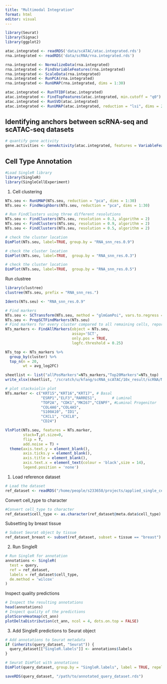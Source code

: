 ```yaml
---
title: "Multimodal Integration"
format: html
editor: visual
---
```


```r
library(Seurat)
library(Signac)
library(ggplot2)
```

```r
atac.integrated <- readRDS('data/scATAC/atac.integrated.rds')
rna.integrated <- readRDS('data/scRNA/rna.integrated.rds')
```

```r
rna.integrated <- NormalizeData(rna.integrated)
rna.integrated <- FindVariableFeatures(rna.integrated)
rna.integrated <- ScaleData(rna.integrated)
rna.integrated <- RunPCA(rna.integrated)
rna.integrated <- RunUMAP(rna.integrated, dims = 1:30)

atac.integrated <- RunTFIDF(atac.integrated)
atac.integrated <- FindTopFeatures(atac.integrated, min.cutoff = "q0")
atac.integrated <- RunSVD(atac.integrated)
atac.integrated <- RunUMAP(atac.integrated, reduction = "lsi", dims = 2:30, reduction.name = "umap.atac", reduction.key = "atacUMAP_")

```

## Identifying anchors between scRNA-seq and scATAC-seq datasets

```r
# quantify gene activity
gene.activities <- GeneActivity(atac.integrated, features = VariableFeatures(rna.integrated))

```

## Cell Type Annotation

```r
#Load SingleR library
library(SingleR)
library(SingleCellExperiment)
```

1.  Cell clustering

```r

NTs.seu <- RunUMAP(NTs.seu, reduction = "pca", dims = 1:30)
NTs.seu <- FindNeighbors(NTs.seu, reduction = "pca", dims = 1:30)

# Run FindClusters using three different resolutions
NTs.seu <- FindClusters(NTs.seu, resolution = 0.3, algorithm = 2)
NTs.seu <- FindClusters(NTs.seu, resolution = 0.9, algorithm = 2)
NTs.seu <- FindClusters(NTs.seu, resolution = 0.5, algorithm = 2)

# check the cluster location
DimPlot(NTs.seu, label=TRUE, group.by = "RNA_snn_res.0.9")

# check the cluster location
DimPlot(NTs.seu, label=TRUE,  group.by = "RNA_snn_res.0.3")

# check the cluster location
DimPlot(NTs.seu, label=TRUE,  group.by = "RNA_snn_res.0.5")
```

Run clustree

```r
library(clustree)
clustree(NTs.seu, prefix = "RNA_snn_res.")

Idents(NTs.seu) <- "RNA_snn_res.0.9"
```

```r
# Find markers
NTs.seu <- SCTransform(NTs.seu, method = "glmGamPoi", vars.to.regress = "percent.mt")
NTs.seu <- PrepSCTFindMarkers(NTs.seu)
# Find markers for every cluster compared to all remaining cells, report only the positive ones
NTs_markers <- FindAllMarkers(object = NTs.seu, 
                              assay='SCT',
                              only.pos = TRUE,
                              logfc.threshold = 0.25)

NTs_top <- NTs_markers %>%
  group_by(cluster) %>%
  top_n(n = 20,
        wt = avg_log2FC)

sheetlist <- list("allPosMarkers"=NTs_markers,"Top20Markers"=NTs_top)
write_xlsx(sheetlist, '/scratch/u/kfang/scRNA_scATAC/10x_result/scRNA/NTs_markers.xlsx')

# plot stackviolin plot
NTs.marker <- c("KRT15","KRT16","KRT17", # Basal
                "ESRP1","ELF3","RARRES1",       # Luminal
                "TOP2A", "CDK1","MKI67","CENPF", #Luminal Progenitor
                "COL4A6","COL4A5",
                "S100A10", "ID1",
                "CXCL1", "CXCL8", 
                "CD24")

VlnPlot(NTs.seu, features = NTs.marker,
        stack=T,pt.size=0,
        flip = T,
        add.noise = T) +
  theme(axis.text.y = element_blank(), 
        axis.ticks.y = element_blank(),
        axis.title = element_blank(),
        axis.text.x = element_text(colour = 'black',size = 14),
        legend.position = 'none')

```

1.  Load reference dataset

```r
# Load the dataset
ref_dataset <- readRDS("/home/people/s233658/projects/applied_single_cell/data/9dff3651-e629-4519-aaab-dbd21b6b02b1.rds")
```

Convert cell_type to character

```r
#Convert cell_type to character
ref_dataset$cell_type <- as.character(ref_dataset@meta.data$cell_type)
```

Subsetting by breast tissue

```r
# Subset Seurat object by tissue
ref_dataset_breast <- subset(ref_dataset, subset = tissue == "breast")

```

2.  Run SingleR

```r
# Run SingleR for annotation
annotations <- SingleR(
  test = query,
  ref = ref_dataset,
  labels = ref_dataset$cell_type,
  de.method = 'wilcox' 
)
```

Inspect quality predictions

```r
# Inspect the resulting annotations
head(annotations)
# Inspect quality of the predictions
plotScoreHeatmap(ct_ann)
plotDeltaDistribution(ct_ann, ncol = 4, dots.on.top = FALSE)
```

3.  Add SingleR predictions to Seurat object

```r
# Add annotations to Seurat metadata
if (inherits(query_dataset, "Seurat")) {
  query_dataset[["SingleR.labels"]] <- annotations$labels
}
```

```r
# Seurat DimPlot with annotations
DimPlot(query_dataset, group.by = "SingleR.labels", label = TRUE, repel = TRUE)

```

```r
saveRDS(query_dataset, "/path/to/annotated_query_dataset.rds")
```
